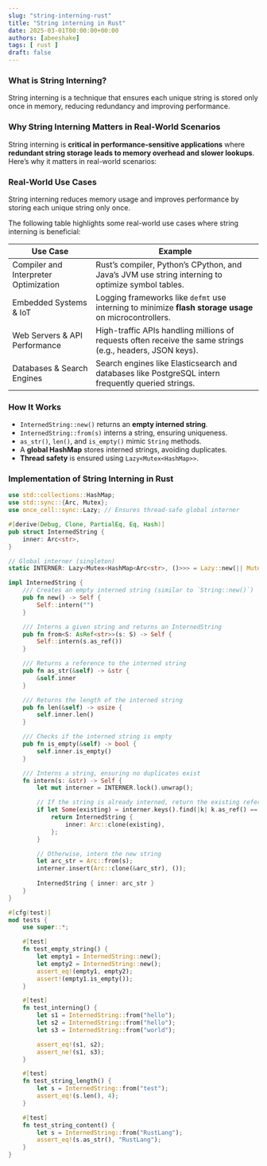 ```yaml
---
slug: "string-interning-rust"
title: "String interning in Rust"
date: 2025-03-01T00:00:00+00:00
authors: [abeeshake] 
tags: [ rust ]
draft: false
---
```


### What is String Interning?

String interning is a technique that ensures each unique string is stored only once in memory, reducing redundancy and improving performance.


### **Why String Interning Matters in Real-World Scenarios**  

String interning is **critical in performance-sensitive applications** where **redundant string storage leads to memory overhead and slower lookups**. Here’s why it matters in real-world scenarios:

### **Real-World Use Cases**
String interning reduces memory usage and improves performance by storing each unique string only once.

The following table highlights some real-world use cases where string interning is beneficial:

| Use Case                         | Example                                                                                                |
| -------------------------------- | ------------------------------------------------------------------------------------------------------ |
| Compiler and Interpreter Optimization | Rust’s compiler, Python’s CPython, and Java’s JVM use string interning to optimize symbol tables.       |
| Embedded Systems & IoT             | Logging frameworks like `defmt` use interning to minimize **flash storage usage** on microcontrollers. |
| Web Servers & API Performance      | High-traffic APIs handling millions of requests often receive the same strings (e.g., headers, JSON keys). |
| Databases & Search Engines         | Search engines like Elasticsearch and databases like PostgreSQL intern frequently queried strings.        |



### **How It Works**  
- `InternedString::new()` returns an **empty interned string**.  
- `InternedString::from(s)` interns a string, ensuring uniqueness.  
- `as_str()`, `len()`, and `is_empty()` mimic `String` methods.  
- A **global HashMap** stores interned strings, avoiding duplicates.  
- **Thread safety** is ensured using `Lazy<Mutex<HashMap>>`.  


### Implementation of String Interning in Rust

```rust
use std::collections::HashMap;
use std::sync::{Arc, Mutex};
use once_cell::sync::Lazy; // Ensures thread-safe global interner

#[derive(Debug, Clone, PartialEq, Eq, Hash)]
pub struct InternedString {
    inner: Arc<str>,
}

// Global interner (singleton)
static INTERNER: Lazy<Mutex<HashMap<Arc<str>, ()>>> = Lazy::new(|| Mutex::new(HashMap::new()));

impl InternedString {
    /// Creates an empty interned string (similar to `String::new()`)
    pub fn new() -> Self {
        Self::intern("")
    }

    /// Interns a given string and returns an InternedString
    pub fn from<S: AsRef<str>>(s: S) -> Self {
        Self::intern(s.as_ref())
    }

    /// Returns a reference to the interned string
    pub fn as_str(&self) -> &str {
        &self.inner
    }

    /// Returns the length of the interned string
    pub fn len(&self) -> usize {
        self.inner.len()
    }

    /// Checks if the interned string is empty
    pub fn is_empty(&self) -> bool {
        self.inner.is_empty()
    }

    /// Interns a string, ensuring no duplicates exist
    fn intern(s: &str) -> Self {
        let mut interner = INTERNER.lock().unwrap();

        // If the string is already interned, return the existing reference
        if let Some(existing) = interner.keys().find(|k| k.as_ref() == s) {
            return InternedString {
                inner: Arc::clone(existing),
            };
        }

        // Otherwise, intern the new string
        let arc_str = Arc::from(s);
        interner.insert(Arc::clone(&arc_str), ());
        
        InternedString { inner: arc_str }
    }
}

#[cfg(test)]
mod tests {
    use super::*;

    #[test]
    fn test_empty_string() {
        let empty1 = InternedString::new();
        let empty2 = InternedString::new();
        assert_eq!(empty1, empty2);
        assert!(empty1.is_empty());
    }

    #[test]
    fn test_interning() {
        let s1 = InternedString::from("hello");
        let s2 = InternedString::from("hello");
        let s3 = InternedString::from("world");

        assert_eq!(s1, s2);
        assert_ne!(s1, s3);
    }

    #[test]
    fn test_string_length() {
        let s = InternedString::from("test");
        assert_eq!(s.len(), 4);
    }

    #[test]
    fn test_string_content() {
        let s = InternedString::from("RustLang");
        assert_eq!(s.as_str(), "RustLang");
    }
}
```